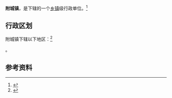 {{中国乡级行政区|62/29/22/100/000}}

'''附城镇'''，是{{PRC admin/fullname|62/29/22/100/000|3}}下辖的一个[[乡镇|乡镇]]级行政单位。<ref>{{PRC admin/ref sgc|{{PRC admin/parent|62/29/22/100/000}}}}</ref>

== 行政区划 ==

附城镇下辖以下地区：<ref>{{PRC admin/ref sgc|62/29/22/100/000}}</ref>

{{PRC admin/children|62/29/22/100/000}}。

== 参考资料 ==

{{reflist}}

{{行政区划小作品}}
{{PRC admin/navcat|62/29/22/100/000}}